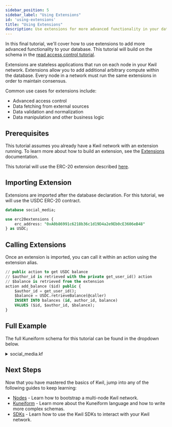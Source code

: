 ```yaml
---
sidebar_position: 5
sidebar_label: "Using Extensions"
id: 'using-extensions'
title: "Using Extensions"
description: Use extensions for more advanced functionality in your database.
---
```


In this final tutorial, we'll cover how to use extensions to add more advanced functionality to your database. This tutorial will build on the schema in the [read access control tutorial](/docs/getting-started/read-access-control).

Extensions are stateless applications that run on each node in your Kwil network. Extensions allow you to add additional arbitrary compute within the database. Every node in a network must run the same extensions in order to maintain consensus.

Common use cases for extensions include:
- Advanced access control
- Data fetching from external sources
- Data validation and normalization
- Data manipulation and other business logic

## Prerequisites

This tutorial assumes you already have a Kwil network with an extension running. To learn more about how to build an extension, see the [Extensions](/docs/category/extensions) documentation.

This tutorial will use the ERC-20 extension described [here](https://youtu.be/yRek7O5h7qM?si=-osWuD0L590SStu7).

## Importing Extension

Extensions are imported after the database declaration. For this tutorial, we will use the USDC ERC-20 contract.

```sql title="social_media.kf"
database social_media;

use erc20extensions {
    erc_address: "0xA0b86991c6218b36c1d19D4a2e9Eb0cE3606eB48"
} as USDC;
```

## Calling Extensions

Once an extension is imported, you can call it within an action using the extension alias.

```sql title="social_media.kf"
// public action to get USDC balance
// $author_id is retrieved with the private get_user_id() action
// $balance is retrieved from the extension
action add_balance ($id) public {
    $author_id = get_user_id();
    $balance = USDC.retrieveBalance(@caller)
    INSERT INTO balances (id, author_id, balance)
    VALUES ($id, $author_id, $balance);
}
```

## Full Example

The full Kuneiform schema for this tutorial can be found in the dropdown below.

<details>
  <summary> social_media.kf </summary>

```sql showLineNumbers
database social_media;

use erc20extensions {
    erc_address: "0xA0b86991c6218b36c1d19D4a2e9Eb0cE3606eB48"
} as USDC;

// table for storing application users
table users {
    id int primary,
    username text notnull unique minlen(5) maxlen(32),
    age int notnull max(120),
    address text notnull unique // user wallet addresses
}

// table for storing posts
table posts {
    id int primary,
    title text notnull maxlen(300),
    content text notnull maxlen(10000),
    author_id int notnull,
    post_date text notnull
}

// table to track user balances
table {
    id int primary notnull,
    author_id int notnull,
    balance int notnull
}

// a public action for creating a user
// it will automatically include the wallet address
// of the caller in the "address" column
action create_user ($id, $username, $age) public {
    INSERT INTO users (id, ysername, age, address)
    VALUES ($id, $username, $age, @caller);
}

// a public action for updating mutable user data
action update_user ($username, $age) public {
    UPDATE users
    SET username=$username, age=$age
    WHERE address=@caller;
}

// private action to get user id
action get_user_id() private {
  SELECT id
  FROM users 
  WHERE address=@caller;
}

// a public action for creating a post
// it will automatically include the account id
// of the caller in the "author_id" column
action create_post ($id, $title, $content, $date_string) public {
    $author_id = get_user_id();
    INSERT INTO posts (id, title, content, author_id, post_date)
    VALUES ($id, $title, $content, $author_id, $date_string);
}

action get_user ($username) view {
    SELECT *
    FROM users
    WHERE username=$username;
}

// private action to check balance
action check_balance($author_id, $amount) private {
    SELECT
        CASE
            WHEN balance < $amount THEN ERROR('Insufficient funds')
            ELSE null
        END
    FROM balances
    WHERE author_id = $author_id;
}

// get_posts will get the posts for a given user
// call the private action within a public view action, and require that the balance is at least 10
action get_posts($user_id) public view {
    check_balance($user_id, 10);
    SELECT * FROM posts WHERE author_id = $user_id;
}

// owner only action to delete a user
action delete_user($user_id) owner {
    DELETE FROM users WHERE id = $user_id;
}

// authentication required view action to reveal a user profile
@kgw(authn='true')
action get_profile () view {
    SELECT *
    FROM users
    WHERE address = @caller;
}

// public action to get USDC balance
// $author_id is retrieved with the private get_user_id() action
// $balance is retrieved from the extension
action add_balance ($id) public {
    $author_id = get_user_id();
    $balance = USDC.retrieveBalance(@caller)
    INSERT INTO balances (id, author_id, balance)
    VALUES ($id, $author_id, $balance);
}
```
</details>

## Next Steps

Now that you have mastered the basics of Kwil, jump into any of the following guides to keep learning:

- [Nodes](/docs/category/node) - Learn how to bootstrap a multi-node Kwil network.
- [Kuneiform](/docs/category/kuneiform) - Learn more about the Kuneiform language and how to write more complex schemas.
- [SDKs](/docs/category/sdks) - Learn how to use the Kwil SDKs to interact with your Kwil network.
